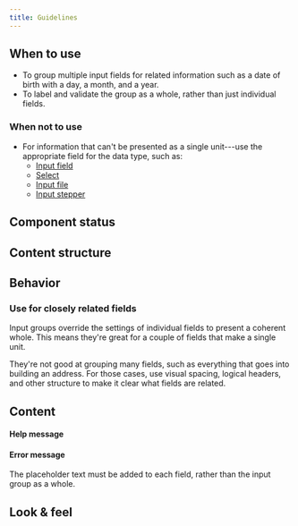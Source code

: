 ```yaml
---
title: Guidelines
---
```



<ReactExample name="InputGroup" />

## When to use

- To group multiple input fields for related information
  such as a date of birth with a day, a month, and a year.
- To label and validate the group as a whole, rather than just individual fields.

### When not to use

- For information that can't be presented as a single unit---use the appropriate field for the data type, such as:
  - [Input field](https://orbit.kiwi/components/inputfield/)
  - [Select](https://orbit.kiwi/components/select/)
  - [Input file](https://orbit.kiwi/components/inputfile/)
  - [Input stepper](https://orbit.kiwi/components/inputstepper/)

## Component status

<ComponentStatus component="InputGroup" />

## Content structure

<FigmaFile
  file="4QJZqvBvRrLu6t9mwObCkA"
  node="76%3A1011"
  alt="Label: provides a clear description of what users should fill in; input divider: clearly separates inputs within the group; Select (component): specifies options users can choose from. InputField (component): specifies one type of input expected of users; error: guides users on how to solve any problems and overrides errors for individual inputs in the group."
/>

## Behavior

### Use for closely related fields       

Input groups override the settings of individual fields to present a coherent whole.
This means they're great for a couple of fields that make a single unit.

They're not good at grouping many fields,
such as everything that goes into building an address.
For those cases, use visual spacing, logical headers, and other structure
to make it clear what fields are related.

## Content

<InputLabelsSnippet />

<InputHelpErrorSnippet />

#### Help message

<ReactExample name="InputGroup help" />

#### Error message

<ReactExample name="InputGroup error" />

<InputPlaceholderSnippet />

The placeholder text must be added to each field, rather than the input group as a whole.

## Look & feel

<InputBackgroundLinkSnippet />